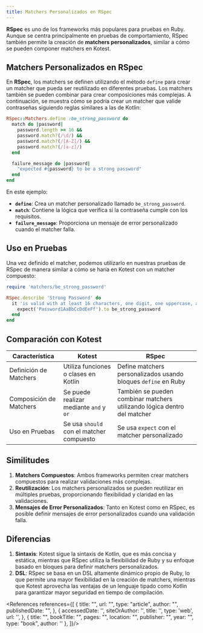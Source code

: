 ```yaml
---
title: Matchers Personalizados en RSpec
---
```


<ReadingTime/>

**RSpec** es uno de los frameworks más populares para pruebas en Ruby. Aunque se centra principalmente en pruebas de comportamiento, RSpec también permite la creación de **matchers personalizados**, similar a cómo se pueden componer matchers en Kotest.

## Matchers Personalizados en RSpec

En **RSpec**, los matchers se definen utilizando el método `define` para crear un matcher que pueda ser reutilizado en diferentes pruebas. Los matchers también se pueden combinar para crear composiciones más complejas. A continuación, se muestra cómo se podría crear un matcher que valide contraseñas siguiendo reglas similares a las de Kotlin:

```ruby title="spec/matchers/be_strong_password.rb" showLineNumbers
RSpec::Matchers.define :be_strong_password do
  match do |password|
    password.length >= 16 &&
    password.match?(/\d/) &&
    password.match?(/[A-Z]/) &&
    password.match?(/[a-z]/)
  end

  failure_message do |password|
    "expected #{password} to be a strong password"
  end
end
```

En este ejemplo:

- **`define`**: Crea un matcher personalizado llamado `be_strong_password`.
- **`match`**: Contiene la lógica que verifica si la contraseña cumple con los requisitos.
- **`failure_message`**: Proporciona un mensaje de error personalizado cuando el matcher falla.

## Uso en Pruebas

Una vez definido el matcher, podemos utilizarlo en nuestras pruebas de RSpec de manera similar a cómo se haría en Kotest con un matcher compuesto:

```ruby title="spec/matchers/be_strong_password_spec.rb" showLineNumbers
require 'matchers/be_strong_password'

RSpec.describe 'Strong Password' do
  it 'is valid with at least 16 characters, one digit, one uppercase, and one lowercase letter' do
    expect('Password1AaBbCcDdEeFf').to be_strong_password
  end
end
```

## Comparación con Kotest

| Característica          | Kotest                                   | RSpec                                                                    |
|-------------------------|------------------------------------------|--------------------------------------------------------------------------|
| Definición de Matchers  | Utiliza funciones o clases en Kotlin     | Define matchers personalizados usando bloques `define` en Ruby           |
| Composición de Matchers | Se puede realizar mediante `and` y `or`  | También se pueden combinar matchers utilizando lógica dentro del matcher |
| Uso en Pruebas          | Se usa `should` con el matcher compuesto | Se usa `expect` con el matcher personalizado                             |

## Similitudes

1. **Matchers Compuestos**: Ambos frameworks permiten crear matchers compuestos para realizar validaciones más complejas.
2. **Reutilización**: Los matchers personalizados se pueden reutilizar en múltiples pruebas, proporcionando flexibilidad y claridad en las validaciones.
3. **Mensajes de Error Personalizados**: Tanto en Kotest como en RSpec, es posible definir mensajes de error personalizados cuando una validación falla.

## Diferencias

1. **Sintaxis**: Kotest sigue la sintaxis de Kotlin, que es más concisa y estática, mientras que RSpec utiliza la flexibilidad de Ruby y su enfoque basado en bloques para definir matchers personalizados.
2. **DSL**: RSpec se basa en un DSL altamente dinámico propio de Ruby, lo que permite una mayor flexibilidad en la creación de matchers, mientras que Kotest aprovecha las ventajas de un lenguaje tipado como Kotlin para garantizar mayor seguridad en tiempo de compilación.

<References references={[
    {
        title: "",
        url: "",
        type: "article",
        author: "",
        publishedDate: "",
    },
    {
        accessedDate: '',
        siteOrAuthor: '',
        title: '',
        type: 'web',
        url: '',
    },
    {
        title: "",
        bookTitle: "",
        pages: "",
        location: "",
        publisher: "",
        year: "",
        type: "book",
        author: ''
    },
]}/>
